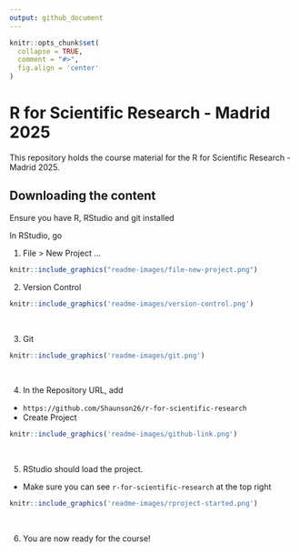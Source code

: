 ```yaml
---
output: github_document
---
```


```r
knitr::opts_chunk$set(
  collapse = TRUE,
  comment = "#>",
  fig.align = 'center'
)
```


# R for Scientific Research - Madrid 2025

<!-- badges: start -->
<!-- badges: end -->

This repository holds the course material for the R for Scientific Research - Madrid 2025.

## Downloading the content

Ensure you have R, RStudio and git installed

In RStudio, go

1. File > New Project ... 

```r
knitr::include_graphics("readme-images/file-new-project.png")
```

2. Version Control

```r
knitr::include_graphics('readme-images/version-control.png')
```
<br>

3. Git

```r
knitr::include_graphics('readme-images/git.png')
```
<br>

4. In the Repository URL, add
  - `https://github.com/Shaunson26/r-for-scientific-research`
  - Create Project
  
```r
knitr::include_graphics('readme-images/github-link.png')
```
<br>

5. RStudio should load the project.
  - Make sure you can see `r-for-scientific-research` at the top right


```r
knitr::include_graphics('readme-images/rproject-started.png')
```
<br>

6. You are now ready for the course!

